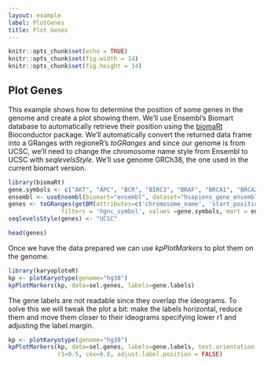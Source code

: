 ```yaml
---
layout: example
label: PlotGenes
title: Plot Genes
---
```



```r
knitr::opts_chunk$set(echo = TRUE)
knitr::opts_chunk$set(fig.width = 14)
knitr::opts_chunk$set(fig.height = 14)

```

## Plot Genes

This example shows how to determine the position of some genes in the genome 
and create a plot showing them. We'll use Ensembl's Biomart database to 
automatically retrieve their position using the [biomaRt](https://bioconductor.org/packages/biomaRt)
Bioconductor package. We'll automatically convert the returned data frame into 
a GRanges with regioneR's _toGRanges_ and since our genome is from UCSC, we'll
need to change the chromosome name style from Ensembl to UCSC with
_seqlevelsStyle_. We'll use genome GRCh38, the one used in the current biomart
version.


```r
library(biomaRt)
gene.symbols <- c("AKT", "APC", "BCR", "BIRC3", "BRAF", "BRCA1", "BRCA2", "CDKN2C", "FEV", "TP53", "PTEN", "RB1")
ensembl <- useEnsembl(biomart="ensembl", dataset="hsapiens_gene_ensembl")
genes <- toGRanges(getBM(attributes=c('chromosome_name', 'start_position', 'end_position', 'hgnc_symbol'),
               filters = 'hgnc_symbol', values =gene.symbols, mart = ensembl))
seqlevelsStyle(genes) <- "UCSC"

head(genes)

```

Once we have the data prepared we can use _kpPlotMarkers_ to plot them on the
genome.

```r
library(karyoploteR)
kp <- plotKaryotype(genome="hg38")
kpPlotMarkers(kp, data=sel.genes, labels=gene.labels)
```

The gene labels are not readable since they overlap the ideograms. To solve this
we will tweak the plot a bit: make the labels horizontal, reduce them and move
them closer to their ideograms specifying lower r1 and adjusting the label.margin.

```r
kp <- plotKaryotype(genome="hg38")
kpPlotMarkers(kp, data=sel.genes, labels=gene.labels, text.orientation = "horizontal",
              r1=0.5, cex=0.8, adjust.label.position = FALSE)
```
